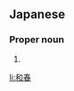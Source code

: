 ==Japanese==
{{ja-kanjitab|かず|はる}}

===Proper noun===
{{ja-pos|かずはる|proper}}

# {{given name|male|lang=ja|sort=かずはる}}

[[li:和春]]